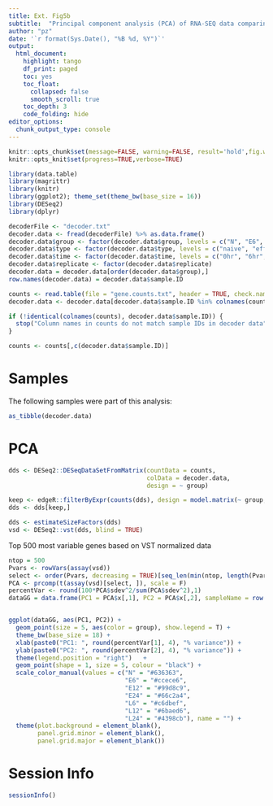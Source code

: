 ```yaml
---
title: Ext. Fig5b
subtitle:  "Principal component analysis (PCA) of RNA-SEQ data comparing top 500 most variable genes between naive (N; grey) and TCRTAG differentiating during acute infection (green) and in tumors (blue) at 6, 12, 24h post-transfer."
author: "pz"
date: '`r format(Sys.Date(), "%B %d, %Y")`'
output:
  html_document:
    highlight: tango
    df_print: paged
    toc: yes
    toc_float:
      collapsed: false
      smooth_scroll: true
    toc_depth: 3
    code_folding: hide
editor_options:
  chunk_output_type: console
---
```



```r
knitr::opts_chunk$set(message=FALSE, warning=FALSE, result='hold',fig.width=10,tidy=TRUE, cache=FALSE)
knitr::opts_knit$set(progress=TRUE,verbose=TRUE)
```

```r
library(data.table)
library(magrittr)
library(knitr)
library(ggplot2); theme_set(theme_bw(base_size = 16))
library(DESeq2)
library(dplyr)
```



```r
decoderFile <- "decoder.txt"
decoder.data <- fread(decoderFile) %>% as.data.frame()
decoder.data$group <- factor(decoder.data$group, levels = c("N", "E6", "E12", "E24", "L6", "L12", "L24"))
decoder.data$type <- factor(decoder.data$type, levels = c("naive", "effector", "tumor"))
decoder.data$time <- factor(decoder.data$time, levels = c("0hr", "6hr", "12hr", "24hr"))
decoder.data$replicate <- factor(decoder.data$replicate)
decoder.data = decoder.data[order(decoder.data$group),]
row.names(decoder.data) = decoder.data$sample.ID
```


```r
counts <- read.table(file = "gene.counts.txt", header = TRUE, check.names=FALSE, row.names=1)
decoder.data <- decoder.data[decoder.data$sample.ID %in% colnames(counts),]

if (!identical(colnames(counts), decoder.data$sample.ID)) {
  stop("Column names in counts do not match sample IDs in decoder data")
}

counts <- counts[,c(decoder.data$sample.ID)]
```

# Samples

The following samples were part of this analysis:

```r
as_tibble(decoder.data)
```

# PCA

```r
dds <- DESeq2::DESeqDataSetFromMatrix(countData = counts, 
                                      colData = decoder.data, 
                                      design = ~ group)

keep <- edgeR::filterByExpr(counts(dds), design = model.matrix(~ group, data = colData(dds)))
dds <- dds[keep,]

dds <- estimateSizeFactors(dds)
vsd <- DESeq2::vst(dds, blind = TRUE)
```

Top 500 most variable genes based on VST normalized data

```r
ntop = 500
Pvars <- rowVars(assay(vsd))
select <- order(Pvars, decreasing = TRUE)[seq_len(min(ntop, length(Pvars)))]
PCA <- prcomp(t(assay(vsd)[select, ]), scale = F)
percentVar <- round(100*PCA$sdev^2/sum(PCA$sdev^2),1)
dataGG = data.frame(PC1 = PCA$x[,1], PC2 = PCA$x[,2], sampleName = row.names(colData(vsd)),colData(vsd))


ggplot(dataGG, aes(PC1, PC2)) + 
  geom_point(size = 5, aes(color = group), show.legend = T) + 
  theme_bw(base_size = 18) +
  xlab(paste0("PC1: ", round(percentVar[1], 4), "% variance")) + 
  ylab(paste0("PC2: ", round(percentVar[2], 4), "% variance")) + 
  theme(legend.position = "right")   + 
  geom_point(shape = 1, size = 5, colour = "black") + 
  scale_color_manual(values = c("N" = "#636363",
                                "E6" = "#ccece6", 
                                "E12" = "#99d8c9", 
                                "E24" = "#66c2a4", 
                                "L6" = "#c6dbef", 
                                "L12" = "#6baed6",  
                                "L24" = "#4398cb"), name = "") + 
  theme(plot.background = element_blank(), 
        panel.grid.minor = element_blank(), 
        panel.grid.major = element_blank())
```



# Session Info
```r
sessionInfo()
```